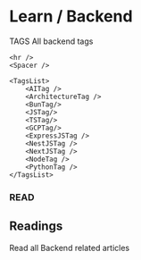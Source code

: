 
# Learn / Backend

<LatestBackendReadingHero />

<Spacer />

<article className="bg-neutral-500 bg-opacity-10 mb-20 p-2 pb-5 rounded-3xl">
    <HeaderText size="h3" color="gray">TAGS</HeaderText>
    <HeaderText size="h2">All backend tags</HeaderText>
    <Text color="gray" textLines={[
        "Tag purpose is to show what is the topic of given",
        "article. Click one to see all related articles."
    ]} />
    <Spacer />

    <hr />
    <Spacer />

    <TagsList>
        <AITag />
        <ArchitectureTag />
        <BunTag/>
        <JSTag/>
        <TSTag/>
        <GCPTag/>
        <ExpressJSTag />
        <NestJSTag />
        <NextJSTag />
        <NodeTag />
        <PythonTag />
    </TagsList>
</article>

<h3 className="text-lg mb-2 text-gray-500 font-bold">READ</h3>
<h2 className="text-4xl mb-3 font-bold">Readings</h2>
<p className="mb-10 text-gray-500">Read all Backend related articles</p>

<PostsList posts={BackendPosts} />
